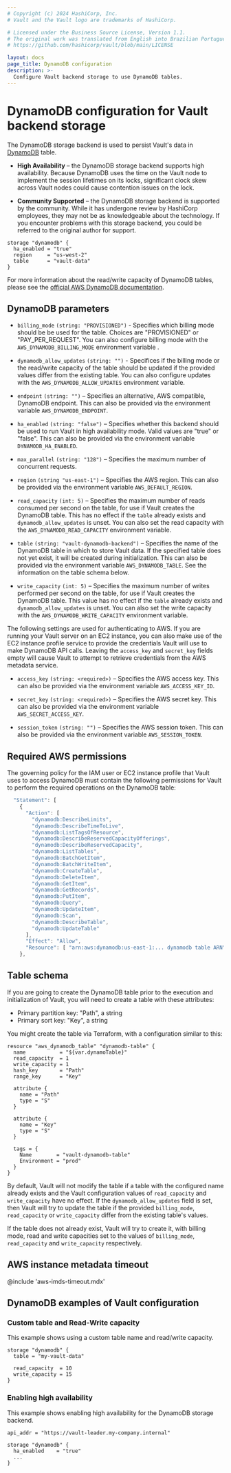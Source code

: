 ```yaml
---
# Copyright (c) 2024 HashiCorp, Inc.
# Vault and the Vault logo are trademarks of HashiCorp.

# Licensed under the Business Source License, Version 1.1.
# The original work was translated from English into Brazilian Portuguese.
# https://github.com/hashicorp/vault/blob/main/LICENSE

layout: docs
page_title: DynamoDB configuration
description: >-
  Configure Vault backend storage to use DynamoDB tables.
---
```


# DynamoDB configuration for Vault backend storage

The DynamoDB storage backend is used to persist Vault's data in
[DynamoDB][dynamodb] table.

- **High Availability** – the DynamoDB storage backend supports high
  availability. Because DynamoDB uses the time on the Vault node to implement
  the session lifetimes on its locks, significant clock skew across Vault nodes
  could cause contention issues on the lock.

- **Community Supported** – the DynamoDB storage backend is supported by the
  community. While it has undergone review by HashiCorp employees, they may not
  be as knowledgeable about the technology. If you encounter problems with this
  storage backend, you could be referred to the original author for support.

```hcl
storage "dynamodb" {
  ha_enabled = "true"
  region     = "us-west-2"
  table      = "vault-data"
}
```

For more information about the read/write capacity of DynamoDB tables, please
see the [official AWS DynamoDB documentation][dynamodb-rw-capacity].

## DynamoDB parameters

- `billing_mode` `(string: "PROVISIONED")` - Specifies which billing mode should be
  be used for the table. Choices are "PROVISIONED" or "PAY_PER_REQUEST". You can
  also configure billing mode with the `AWS_DYNAMODB_BILLING_MODE` environment variable .

- `dynamodb_allow_updates` `(string: "")` - Specifices if the billing mode or the
  read/write capacity of the table should be updated if the provided values differ
  from the existing table. You can also configure updates with the
  `AWS_DYNAMODB_ALLOW_UPDATES` environment variable.

- `endpoint` `(string: "")` – Specifies an alternative, AWS compatible, DynamoDB
  endpoint. This can also be provided via the environment variable
  `AWS_DYNAMODB_ENDPOINT`.

- `ha_enabled` `(string: "false")` – Specifies whether this backend should be used
  to run Vault in high availability mode. Valid values are "true" or "false". This
  can also be provided via the environment variable `DYNAMODB_HA_ENABLED`.

- `max_parallel` `(string: "128")` – Specifies the maximum number of concurrent
  requests.

- `region` `(string "us-east-1")` – Specifies the AWS region. This can also be
  provided via the environment variable `AWS_DEFAULT_REGION`.

- `read_capacity` `(int: 5)` – Specifies the maximum number of reads consumed
  per second on the table, for use if Vault creates the DynamoDB table. This has
  no effect if the `table` already exists and `dynamodb_allow_updates` is unset.
  You can also set the read capacity with the `AWS_DYNAMODB_READ_CAPACITY` environment variable.

- `table` `(string: "vault-dynamodb-backend")` – Specifies the name of the
  DynamoDB table in which to store Vault data. If the specified table does not
  yet exist, it will be created during initialization. This can also be
  provided via the environment variable `AWS_DYNAMODB_TABLE`. See the
  information on the table schema below.

- `write_capacity` `(int: 5)` – Specifies the maximum number of writes performed
  per second on the table, for use if Vault creates the DynamoDB table. This value
  has no effect if the `table` already exists and `dynamodb_allow_updates` is unset.
  You can also set the write capacity with the `AWS_DYNAMODB_WRITE_CAPACITY` environment variable.

The following settings are used for authenticating to AWS. If you are
running your Vault server on an EC2 instance, you can also make use of the EC2
instance profile service to provide the credentials Vault will use to make
DynamoDB API calls. Leaving the `access_key` and `secret_key` fields empty will
cause Vault to attempt to retrieve credentials from the AWS metadata service.

- `access_key` `(string: <required>)` – Specifies the AWS access key. This can
  also be provided via the environment variable `AWS_ACCESS_KEY_ID`.

- `secret_key` `(string: <required>)` – Specifies the AWS secret key. This can
  also be provided via the environment variable `AWS_SECRET_ACCESS_KEY`.

- `session_token` `(string: "")` – Specifies the AWS session token. This can
  also be provided via the environment variable `AWS_SESSION_TOKEN`.

## Required AWS permissions

The governing policy for the IAM user or EC2 instance profile that Vault uses
to access DynamoDB must contain the following permissions for Vault to perform
the required operations on the DynamoDB table:

```javascript
  "Statement": [
    {
      "Action": [
        "dynamodb:DescribeLimits",
        "dynamodb:DescribeTimeToLive",
        "dynamodb:ListTagsOfResource",
        "dynamodb:DescribeReservedCapacityOfferings",
        "dynamodb:DescribeReservedCapacity",
        "dynamodb:ListTables",
        "dynamodb:BatchGetItem",
        "dynamodb:BatchWriteItem",
        "dynamodb:CreateTable",
        "dynamodb:DeleteItem",
        "dynamodb:GetItem",
        "dynamodb:GetRecords",
        "dynamodb:PutItem",
        "dynamodb:Query",
        "dynamodb:UpdateItem",
        "dynamodb:Scan",
        "dynamodb:DescribeTable",
        "dynamodb:UpdateTable"
      ],
      "Effect": "Allow",
      "Resource": [ "arn:aws:dynamodb:us-east-1:... dynamodb table ARN" ]
    },
```

## Table schema

If you are going to create the DynamoDB table prior to the execution and
initialization of Vault, you will need to create a table with these attributes:

- Primary partition key: "Path", a string
- Primary sort key: "Key", a string

You might create the table via Terraform, with a configuration similar to this:

```
resource "aws_dynamodb_table" "dynamodb-table" {
  name           = "${var.dynamoTable}"
  read_capacity  = 1
  write_capacity = 1
  hash_key       = "Path"
  range_key      = "Key"

  attribute {
    name = "Path"
    type = "S"
  }

  attribute {
    name = "Key"
    type = "S"
  }

  tags = {
    Name        = "vault-dynamodb-table"
    Environment = "prod"
  }
}
```

By default, Vault will not modify the table if a table with the configured name already exists
and the Vault configuration values of `read_capacity` and `write_capacity` have
no effect. If the `dynamodb_allow_updates` field is set, then Vault will try to update
the table if the provided `billing_mode`, `read_capacity` or `write_capacity` differ
from the existing table's values.

If the table does not already exist, Vault will try to create it, with billing mode,
read and write capacities set to the values of `billing_mode`, `read_capacity` and
`write_capacity` respectively.

## AWS instance metadata timeout

@include 'aws-imds-timeout.mdx'

## DynamoDB examples of Vault configuration

### Custom table and Read-Write capacity

This example shows using a custom table name and read/write capacity.

```hcl
storage "dynamodb" {
  table = "my-vault-data"

  read_capacity  = 10
  write_capacity = 15
}
```

### Enabling high availability

This example shows enabling high availability for the DynamoDB storage backend.

```hcl
api_addr = "https://vault-leader.my-company.internal"

storage "dynamodb" {
  ha_enabled    = "true"
  ...
}
```

[dynamodb]: https://aws.amazon.com/dynamodb/
[dynamodb-rw-capacity]: https://docs.aws.amazon.com/amazondynamodb/latest/developerguide/WorkingWithTables.html#ProvisionedThroughput
